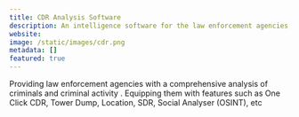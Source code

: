 ```yaml
---
title: CDR Analysis Software
description: An intelligence software for the law enforcement agencies, with features such as One Click CDR, Tower Dump, Location, SDR, Social Analyser (OSINT), etc
website: 
image: /static/images/cdr.png
metadata: []
featured: true
---
```


Providing law enforcement agencies with a comprehensive analysis of criminals and criminal activity . Equipping them with features such as One Click CDR, Tower Dump, Location, SDR, Social Analyser (OSINT), etc
